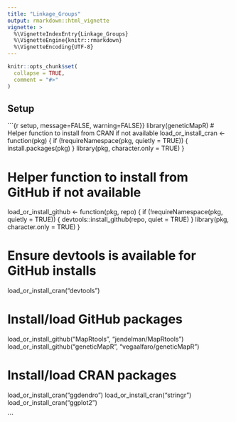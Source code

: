 ```yaml
---
title: "Linkage_Groups"
output: rmarkdown::html_vignette
vignette: >
  %\VignetteIndexEntry{Linkage_Groups}
  %\VignetteEngine{knitr::rmarkdown}
  %\VignetteEncoding{UTF-8}
---
```


```r
knitr::opts_chunk$set(
  collapse = TRUE,
  comment = "#>"
)
```


## Setup
```{r setup, message=FALSE, warning=FALSE}}
library(geneticMapR)
# Helper function to install from CRAN if not available
load_or_install_cran <- function(pkg) {
  if (!requireNamespace(pkg, quietly = TRUE)) {
    install.packages(pkg)
  }
  library(pkg, character.only = TRUE)
}

# Helper function to install from GitHub if not available
load_or_install_github <- function(pkg, repo) {
  if (!requireNamespace(pkg, quietly = TRUE)) {
    devtools::install_github(repo, quiet = TRUE)
  }
  library(pkg, character.only = TRUE)
}

# Ensure devtools is available for GitHub installs
load_or_install_cran("devtools")

# Install/load GitHub packages
load_or_install_github("MapRtools", "jendelman/MapRtools")
load_or_install_github("geneticMapR", "vegaalfaro/geneticMapR")

# Install/load CRAN packages
load_or_install_cran("ggdendro")
load_or_install_cran("stringr")
load_or_install_cran("ggplot2")

```

